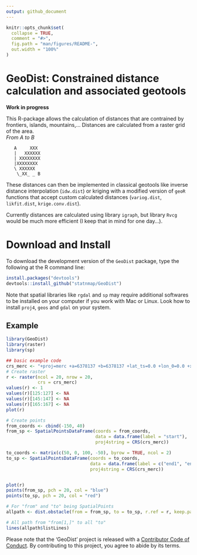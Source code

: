 ```yaml
---
output: github_document
---
```


<!-- README.md is generated from README.Rmd. Please edit that file -->

```r
knitr::opts_chunk$set(
  collapse = TRUE,
  comment = "#>",
  fig.path = "man/figures/README-",
  out.width = "100%"
)
```

# GeoDist: Constrained distance calculation and associated geotools

<!-- badges: start -->
<!-- badges: end -->

**Work in progress**

This R-package allows the calculation of distances that are contrained by frontiers, islands, mountains,... Distances are calculated from a raster grid of the area.  
_From A to B_
       
       A     XXX
       |   XXXXXX
       | XXXXXXXX
       |XXXXXXXX
       \ XXXXXX
        \_XX_ _ B

These distances can then be implemented in classical geotools like inverse distance interpolation (`idw.dist`) or kriging with a modified version of `geoR` functions that accept custom calculated distances (`variog.dist`, `likfit.dist`, `krige.conv.dist`).

Currently distances are calculated using library `igraph`, but library `Rvcg` would be much more efficient (I keep that in mind for one day...). 

# Download and Install

To download the development version of the `GeoDist` package, type the following at the R command line:

```r
install.packages("devtools")  
devtools::install_github("statnmap/GeoDist")
```

Note that spatial libraries like `rgdal` and `sp` may require additional softwares to be installed on your computer if you work with Mac or Linux. Look how to install `proj4`, `geos` and `gdal` on your system.

## Example

```r
library(GeoDist)
library(raster)
library(sp)

## basic example code
crs_merc <- "+proj=merc +a=6378137 +b=6378137 +lat_ts=0.0 +lon_0=0.0 +x_0=0.0 +y_0=0 +k=1.0 +units=m"
# Create raster
r <- raster(ncol = 20, nrow = 20,
            crs = crs_merc)
values(r) <- 1
values(r)[125:127] <- NA
values(r)[145:147] <- NA
values(r)[165:167] <- NA
plot(r)

# Create points
from_coords <- cbind(-150, 40)
from_sp <- SpatialPointsDataFrame(coords = from_coords, 
                                  data = data.frame(label = "start"),
                                  proj4string = CRS(crs_merc))

to_coords <- matrix(c(50, 0, 100, -50), byrow = TRUE, ncol = 2)
to_sp <- SpatialPointsDataFrame(coords = to_coords, 
                                data = data.frame(label = c("end1", "end2")),
                                proj4string = CRS(crs_merc))


plot(r)
points(from_sp, pch = 20, col = "blue")
points(to_sp, pch = 20, col = "red")

# For "from" and "to" being SpatialPoints
allpath <- dist.obstacle(from = from_sp, to = to_sp, r.ref = r, keep.path = TRUE)

# All path from "from[1,]" to all "to"
lines(allpath$listLines)
```

Please note that the 'GeoDist' project is released with a
  [Contributor Code of Conduct](CODE_OF_CONDUCT.md).
  By contributing to this project, you agree to abide by its terms.
  
